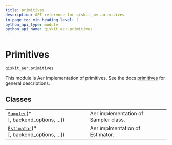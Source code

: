 ```yaml
---
title: primitives
description: API reference for qiskit_aer.primitives
in_page_toc_min_heading_level: 2
python_api_type: module
python_api_name: qiskit_aer.primitives
---
```


<span id="module-qiskit_aer.primitives" />

<span id="aer-primitives" />

# Primitives

<span id="module-qiskit_aer.primitives" />

`qiskit_aer.primitives`

This module is Aer implementation of primitives. See the docs [primitives](/api/qiskit/primitives) for general descriptions.

## Classes

|                                                                                                                |                                      |
| -------------------------------------------------------------------------------------------------------------- | ------------------------------------ |
| [`Sampler`](qiskit_aer.primitives.Sampler "qiskit_aer.primitives.Sampler")(\*\[, backend\_options, ...])       | Aer implementation of Sampler class. |
| [`Estimator`](qiskit_aer.primitives.Estimator "qiskit_aer.primitives.Estimator")(\*\[, backend\_options, ...]) | Aer implmentation of Estimator.      |

